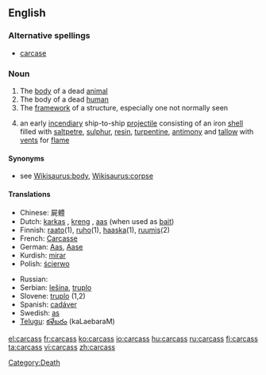 ==English==

===Alternative spellings===
* [[carcase]]

===Noun===
{{en-noun|es}}
{{rfap}}

# The [[body]] of a dead [[animal]]
# The body of a dead [[human]]
# The [[framework]] of a structure, especially one not normally seen
# {{nautical}} an early [[incendiary]] ship-to-ship [[projectile]] consisting of an iron [[shell]] filled with [[saltpetre]], [[sulphur]], [[resin]], [[turpentine]], [[antimony]] and [[tallow]] with [[vent]]s for [[flame]]

====Synonyms====
* see [[Wikisaurus:body]], [[Wikisaurus:corpse]]

====Translations====
{{trans-top|dead animal}}
* Chinese: 屍體
* Dutch: [[karkas]] {{n}}, [[kreng]] {{n}}, [[aas]] {{n}} (when used as [[bait]])
* Finnish: [[raato]](1), [[ruho]](1), [[haaska]](1), [[ruumis]](2)
* French: [[Carcasse]] {{m}}
* German: [[Aas]], [[Aase]]
* Kurdish: [[mirar]]
* Polish: [[ścierwo]] {{n}}
{{trans-mid}}
* Russian: {{t|ru|туша|f|sc=Cyrl|tr=túša}}
* Serbian: [[lešina]], [[truplo]]
* Slovene: [[truplo]] {{n}} (1,2)
* Spanish: [[cadáver]]
* Swedish: [[as]] {{n}}
* [[Telugu]]: [[కళేబరం]] (kaLaebaraM)
{{trans-bottom}}

[[Category:Death]]

[[el:carcass]]
[[fr:carcass]]
[[ko:carcass]]
[[io:carcass]]
[[hu:carcass]]
[[ru:carcass]]
[[fi:carcass]]
[[ta:carcass]]
[[vi:carcass]]
[[zh:carcass]]